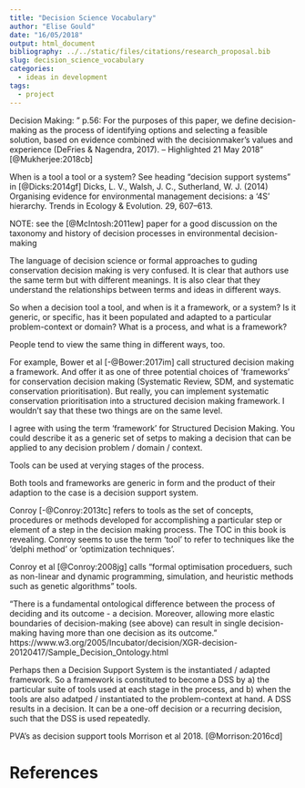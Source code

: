 ```yaml
---
title: "Decision Science Vocabulary"
author: "Elise Gould"
date: "16/05/2018"
output: html_document
bibliography: ../../static/files/citations/research_proposal.bib
slug: decision_science_vocabulary
categories: 
  - ideas in development
tags: 
  - project
---
```


Decision Making: " p.56: For the purposes of this paper, we define decision-making as the process of identifying options and selecting a feasible solution, based on evidence combined with the decisionmaker’s values and experience (DeFries & Nagendra, 2017).  -- Highlighted 21 May 2018" [@Mukherjee:2018cb]

When is a tool a tool or a system? See heading "decision support systems" in [@Dicks:2014gf] Dicks, L. V., Walsh, J. C., Sutherland, W. J. (2014) Organising evidence for environmental management decisions: a ‘4S’ hierarchy. Trends in Ecology & Evolution. 29, 607–613.

NOTE: see the [@McIntosh:2011ew] paper for a good discussion on the taxonomy and history of decision processes in environmental decision-making

The language of decision science or formal approaches to guding conservation decision making is very confused. It is clear that authors use the same term but with different meanings. It is also clear that they understand the relationships between terms and ideas in different ways.

So when a decision tool a tool, and when is it a framework, or a system? Is it generic, or specific, has it been populated and adapted to a particular problem-context or domain? What is a process, and what is a framework?

People tend to view the same thing in different ways, too.

For example, Bower et al [-@Bower:2017im] call structured decision making a framework. And offer it as one of three potential choices of 'frameworks' for conservation decision making (Systematic Review, SDM, and systematic conservation prioritisation). But really, you can implement systematic conservation prioritisation into a structured decision making framework. I wouldn't say that these two things are on the same level.


I agree with using the term 'framework' for Structured Decision Making. You could describe it as a generic set of setps to making a decision that can be applied to any decision problem / domain / context.

Tools can be used at verying stages of the process.

Both tools and frameworks are generic in form and the product of their adaption to the case is a decision support system.

Conroy [-@Conroy:2013tc] refers to tools as the set of concepts, procedures or methods developed for accomplishing a particular step or element of a step in the decision making process. The TOC in this book is revealing. Conroy seems to use the term 'tool' to refer to techniques like the 'delphi method' or 'optimization techniques'.

Conroy et al [@Conroy:2008jg] calls "formal optimisation proceduers, such as non-linear and dynamic programming, simulation, and heuristic methods such as genetic algorithms" tools.

"There is a fundamental ontological difference between the process of deciding and its outcome - a decision. Moreover, allowing more elastic boundaries of decision-making (see above) can result in single decision-making having more than one decision as its outcome." https://www.w3.org/2005/Incubator/decision/XGR-decision-20120417/Sample_Decision_Ontology.html

Perhaps then a Decision Support System is the instantiated / adapted framework. So a framework is constituted to become a DSS by a) the particular suite of tools used at each stage in the process, and b) when the tools are also adatped / instantiated to the problem-context at hand. A DSS results in a decision. It can be a one-off decision or a recurring decision, such that the DSS is used repeatedly.

PVA's as decision support tools Morrison et al 2018. [@Morrison:2016cd]

# References
